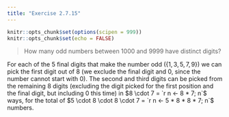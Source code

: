 ```yaml
---
title: "Exercise 2.7.15"
---
```


```r
knitr::opts_chunk$set(options(scipen = 999))
knitr::opts_chunk$set(echo = FALSE)
```

> How many odd numbers between 1000 and 9999 have distinct digits?

For each of the 5 final digits that make the number odd ($\{1, 3, 5, 7, 9\}$) we can pick the first digit out of 8 (we exclude the final digit and 0, since the number cannot start with 0). The second and third digits can be picked from the remaining 8 digits (excluding the digit picked for the first position and the final digit, but including 0 this time) in $8 \cdot 7 = `r n <- 8 * 7; n`$ ways, for the total of $5 \cdot 8 \cdot 8 \cdot 7 = `r n <- 5 * 8 * 8 * 7; n`$ numbers.

